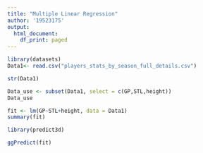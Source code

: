 ---
title: "Multiple Linear Regression"
author: '19523175'
output:
  html_document:
    df_print: paged
---

```{r}
library(datasets)
Data1<- read.csv("players_stats_by_season_full_details.csv")
```

```{r}
str(Data1)
```

```{r}
Data_use <- subset(Data1, select = c(GP,STL,height))
Data_use
```
```{r}
fit <- lm(GP~STL+height, data = Data1)
summary(fit)
```


```{r}
library(predict3d)
```

```{r}
ggPredict(fit)
```



